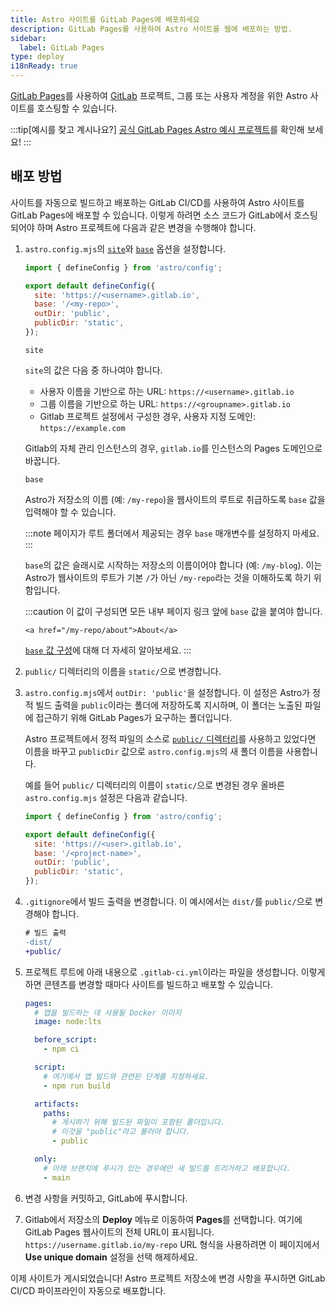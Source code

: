 ```yaml
---
title: Astro 사이트를 GitLab Pages에 배포하세요
description: GitLab Pages를 사용하여 Astro 사이트를 웹에 배포하는 방법.
sidebar:
  label: GitLab Pages
type: deploy
i18nReady: true
---
```


[GitLab Pages](https://docs.gitlab.com/ee/user/project/pages/)를 사용하여 [GitLab](https://about.gitlab.com/) 프로젝트, 그룹 또는 사용자 계정을 위한 Astro 사이트를 호스팅할 수 있습니다.

:::tip[예시를 찾고 계시나요?]
[공식 GitLab Pages Astro 예시 프로젝트](https://gitlab.com/pages/astro)를 확인해 보세요!
:::

## 배포 방법

사이트를 자동으로 빌드하고 배포하는 GitLab CI/CD를 사용하여 Astro 사이트를 GitLab Pages에 배포할 수 있습니다. 이렇게 하려면 소스 코드가 GitLab에서 호스팅되어야 하며 Astro 프로젝트에 다음과 같은 변경을 수행해야 합니다.

<Steps>

1. `astro.config.mjs`의 [`site`](/ko/reference/configuration-reference/#site)와 [`base`](/ko/reference/configuration-reference/#base) 옵션을 설정합니다.

    ```js title="astro.config.mjs" ins={4-5}
    import { defineConfig } from 'astro/config';

    export default defineConfig({
      site: 'https://<username>.gitlab.io',
      base: '/<my-repo>',
      outDir: 'public',
      publicDir: 'static',
    });
    ```

    `site`

    `site`의 값은 다음 중 하나여야 합니다.

    - 사용자 이름을 기반으로 하는 URL: `https://<username>.gitlab.io`
    - 그룹 이름을 기반으로 하는 URL: `https://<groupname>.gitlab.io`
    - Gitlab 프로젝트 설정에서 구성한 경우, 사용자 지정 도메인: `https://example.com`

    Gitlab의 자체 관리 인스턴스의 경우, `gitlab.io`를 인스턴스의 Pages 도메인으로 바꿉니다.

    `base`

    Astro가 저장소의 이름 (예: `/my-repo`)을 웹사이트의 루트로 취급하도록 `base` 값을 입력해야 할 수 있습니다.  

    :::note
      페이지가 루트 폴더에서 제공되는 경우 `base` 매개변수를 설정하지 마세요.
    :::

    `base`의 값은 슬래시로 시작하는 저장소의 이름이어야 합니다 (예: `/my-blog`). 이는 Astro가 웹사이트의 루트가 기본 `/`가 아닌 `/my-repo`라는 것을 이해하도록 하기 위함입니다.

    :::caution
        이 값이 구성되면 모든 내부 페이지 링크 앞에 `base` 값을 붙여야 합니다.

      ```astro ins="/my-repo"
      <a href="/my-repo/about">About</a>
      ```

    [`base` 값 구성](/ko/reference/configuration-reference/#base)에 대해 더 자세히 알아보세요.
    :::


2. `public/` 디렉터리의 이름을 `static/`으로 변경합니다.

3. `astro.config.mjs`에서 `outDir: 'public'`을 설정합니다. 이 설정은 Astro가 정적 빌드 출력을 `public`이라는 폴더에 저장하도록 지시하며, 이 폴더는 노출된 파일에 접근하기 위해 GitLab Pages가 요구하는 폴더입니다.

   Astro 프로젝트에서 정적 파일의 소스로 [`public/` 디렉터리](/ko/basics/project-structure/#public)를 사용하고 있었다면 이름을 바꾸고 `publicDir` 값으로 `astro.config.mjs`의 새 폴더 이름을 사용합니다.

   예를 들어 `public/` 디렉터리의 이름이 `static/`으로 변경된 경우 올바른 `astro.config.mjs` 설정은 다음과 같습니다.

   ```js title="astro.config.mjs" ins={4-5}
   import { defineConfig } from 'astro/config';
   
   export default defineConfig({
     site: 'https://<user>.gitlab.io',
     base: '/<project-name>',
     outDir: 'public',
     publicDir: 'static',
   });
   ```

4. `.gitignore`에서 빌드 출력을 변경합니다. 이 예시에서는 `dist/`를 `public/`으로 변경해야 합니다.

    ```diff  title=".gitignore"
    # 빌드 출력
    -dist/
    +public/
    ```

5. 프로젝트 루트에 아래 내용으로 `.gitlab-ci.yml`이라는 파일을 생성합니다. 이렇게 하면 콘텐츠를 변경할 때마다 사이트를 빌드하고 배포할 수 있습니다.

   ```yaml title=".gitlab-ci.yml"
   pages:
     # 앱을 빌드하는 데 사용될 Docker 이미지
     image: node:lts

     before_script:
       - npm ci

     script:
       # 여기에서 앱 빌드와 관련된 단계를 지정하세요.
       - npm run build

     artifacts:
       paths:
         # 게시하기 위해 빌드된 파일이 포함된 폴더입니다.
         # 이것을 "public"라고 불러야 합니다.
         - public

     only:
       # 아래 브랜치에 푸시가 있는 경우에만 새 빌드를 트리거하고 배포합니다.
       - main
   ```

6. 변경 사항을 커밋하고, GitLab에 푸시합니다.

7. Gitlab에서 저장소의 **Deploy** 메뉴로 이동하여 **Pages**를 선택합니다. 여기에 GitLab Pages 웹사이트의 전체 URL이 표시됩니다. `https://username.gitlab.io/my-repo` URL 형식을 사용하려면 이 페이지에서 **Use unique domain** 설정을 선택 해제하세요.

</Steps>

이제 사이트가 게시되었습니다! Astro 프로젝트 저장소에 변경 사항을 푸시하면 GitLab CI/CD 파이프라인이 자동으로 배포합니다.
